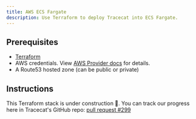 ```yaml
---
title: AWS ECS Fargate
description: Use Terraform to deploy Tracecat into ECS Fargate.
---
```


## Prerequisites

- [Terraform](https://developer.hashicorp.com/terraform/tutorials/aws-get-started/install-cli)
- AWS credentials. View [AWS Provider docs](https://registry.terraform.io/providers/hashicorp/aws/latest/docs) for details.
- A Route53 hosted zone (can be public or private)

## Instructions

This Terraform stack is under construction 🚧.
You can track our progress here in Tracecat's GitHub repo: [pull request #299](https://github.com/TracecatHQ/tracecat/pull/299)